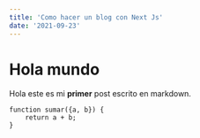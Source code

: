 ```yaml
---
title: 'Como hacer un blog con Next Js'
date: '2021-09-23'
---
```


# Hola mundo 

Hola este es mi **primer** post escrito en markdown.

```Js
function sumar({a, b}) {
    return a + b;
}
```